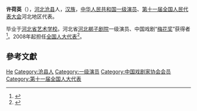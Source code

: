 '''许荷英'''（{{bd|1963年||}}），[[河北|河北]][[沧县|沧县]]人，[[汉族|汉族]]，[[中华人民共和国|中华人民共和国]][[一级演员|一级演员]]、[[第十一届全国人民代表大会|第十一届全国人民代表大会]]河北地区代表。

毕业于[[河北省艺术学校|河北省艺术学校]]。河北省[[河北梆子剧院|河北梆子剧院]]一级演员、中国戏剧“[[梅花奖|梅花奖]]”获得者<ref>{{cite news|title=燕赵红梅 德艺双馨——访全国人大代表许荷英|url=http://czzz.mof.gov.cn/lianghuizhisheng/201212/t20121203_708342.html|accessdate=2014-01-06|newspaper=中华人民共和国财政部|deadurl=yes|archiveurl=https://web.archive.org/web/20130405170921/http://czzz.mof.gov.cn/lianghuizhisheng/201212/t20121203_708342.html|archivedate=2013-04-05}}</ref>。2008年起担任[[全国人大代表|全国人大代表]]<ref>{{cite news|title=全国人大代表信息-许荷英|url=http://210.82.31.1:8084/delegate/viewDelegate.action?dbid=110147|accessdate=2013-04-05|newspaper=全国人大网|archive-url=https://web.archive.org/web/20140529085037/http://www.npc.gov.cn/delegate/viewDelegate.action?dbid=110147|archive-date=2014-05-29|dead-url=yes}}</ref>。

== 參考文獻 ==
{{reflist}}

{{中國戲劇梅花獎}}
{{中国戏剧家协会第八届理事会}}

{{Authority control}}
{{DEFAULTSORT:Xu许}}
[[Category:许姓|He]]
[[Category:沧县人|Category:沧县人]]
[[Category:一级演员|Category:一级演员]]
[[Category:中国戏剧家协会会员|Category:中国戏剧家协会会员]]
[[Category:第十一届全国人大代表|Category:第十一届全国人大代表]]